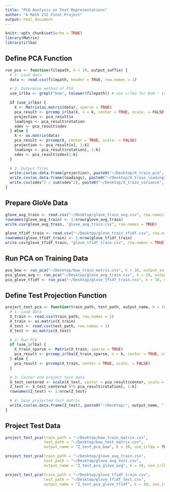 ```yaml
---
title: "PCA Analysis on Text Representations"
author: "A Math 232 Final Project"
output: html_document
---
```


```r
knitr::opts_chunk$set(echo = TRUE)
library(Matrix)
library(irlba)
```

## Define PCA Function

```r
run_pca <- function(filepath, k = 10, output_suffix) {
  # 1: Load data
  data <- read.csv(filepath, header = TRUE, row.names = 1)

  # 2: Determine method of PCA
  use_irlba <- grepl("bow", tolower(filepath)) # use irlba for BoW - truncated PCA

  if (use_irlba) {
    X <- Matrix(as.matrix(data), sparse = TRUE)
    pca_result <- prcomp_irlba(X, n = k, center = TRUE, scale. = FALSE)
    projection <- pca_result$x
    loadings <- pca_result$rotation
    sdev <- pca_result$sdev
  } else {
    X <- as.matrix(data)
    pca_result <- prcomp(X, center = TRUE, scale. = FALSE)
    projection <- pca_result$x[, 1:k]
    loadings <- pca_result$rotation[, 1:k]
    sdev <- pca_result$sdev[1:k]
  }

  # 3: Output files
  write.csv(as.data.frame(projection), paste0("~/Desktop/X_train_pca", output_suffix))
  write.csv(as.data.frame(loadings), paste0("~/Desktop/X_train_loadings", output_suffix))
  write.csv(sdev^2 / sum(sdev^2), paste0("~/Desktop/X_train_variance", output_suffix))
}
```

## Prepare GloVe Data

```r
glove_avg_train <- read.csv("~/Desktop/glove_train_avg.csv", row.names = NULL)
rownames(glove_avg_train) <- 1:nrow(glove_avg_train)
write.csv(glove_avg_train, "glove_avg_train.csv", row.names = TRUE)

glove_tfidf_train <- read.csv("~/Desktop/glove_train_tfidf.csv", row.names = NULL)
rownames(glove_tfidf_train) <- 1:nrow(glove_tfidf_train)
write.csv(glove_tfidf_train, "glove_tfidf_train.csv", row.names = TRUE)
```

## Run PCA on Training Data

```r
pca_bow <- run_pca("~/Desktop/bow_train_matrix.csv", k = 10, output_suffix = "_bow.csv")
pca_glove_avg <- run_pca("~/Desktop/glove_avg_train.csv", k = 10, output_suffix = "_glove_avg.csv")
pca_glove_tfidf <- run_pca("~/Desktop/glove_tfidf_train.csv", k = 10, output_suffix = "_glove_tfidf.csv")
```

## Define Test Projection Function

```r
project_test_pca <- function(train_path, test_path, output_name, k = 10, use_irlba = FALSE) {
  # 1: Load data
  X_train <- read.csv(train_path, row.names = 1)
  X_train <- as.matrix(X_train)
  X_test <- read.csv(test_path, row.names = 1)
  X_test <- as.matrix(X_test)

  # 2: Run PCA
  if (use_irlba) {
    X_train_sparse <- Matrix(X_train, sparse = TRUE)
    pca_result <- prcomp_irlba(X_train_sparse, n = k, center = TRUE, scale. = FALSE)
  } else {
    pca_result <- prcomp(X_train, center = TRUE, scale. = FALSE)
  }

  # 3: Center and project test data
  X_test_centered <- scale(X_test, center = pca_result$center, scale = FALSE)
  Z_test <- X_test_centered %*% pca_result$rotation[, 1:k]
  rownames(Z_test) <- 1:nrow(Z_test)

  # 4: Save projected test matrix
  write.csv(as.data.frame(Z_test), paste0("~/Desktop/", output_name, ".csv"), row.names = TRUE)
}
```

## Project Test Data

```r
project_test_pca(train_path = "~/Desktop/bow_train_matrix.csv",
                 test_path = "~/Desktop/bow_test_matrix.csv",
                 output_name = "Z_test_pca_bow", k = 10, use_irlba = TRUE)

project_test_pca(train_path = "~/Desktop/glove_avg_train.csv",
                 test_path = "~/Desktop/glove_avg_test.csv",
                 output_name = "Z_test_pca_glove_avg", k = 10, use_irlba = FALSE)

project_test_pca(train_path = "~/Desktop/glove_tfidf_train.csv",
                 test_path = "~/Desktop/glove_tfidf_test.csv",
                 output_name = "Z_test_pca_glove_tfidf", k = 10, use_irlba = FALSE)
```
